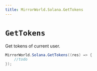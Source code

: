 ```yaml
---
title: MirrorWorld.Solana.GetTokens
---
```


# `GetTokens`

Get tokens of current user.
```csharp
MirrorWorld.Solana.GetTokens((res) => {
    //todo
});
```